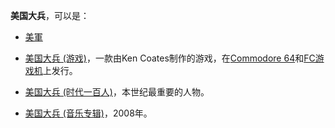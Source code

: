 '''美国大兵'''，可以是：
*[[美軍|美軍]]

*[[美国大兵_(游戏)|美国大兵 (游戏)]]，一款由Ken Coates制作的游戏，在[[Commodore_64|Commodore 64]]和[[FC游戏机|FC游戏机]]上发行。

*[[美国大兵_(时代一百人)|美国大兵 (时代一百人)]]，本世纪最重要的人物。

*[[美国大兵_(音乐专辑)|美国大兵 (音乐专辑)]]，2008年。

{{disambig|Cat=四字作品消歧义}}